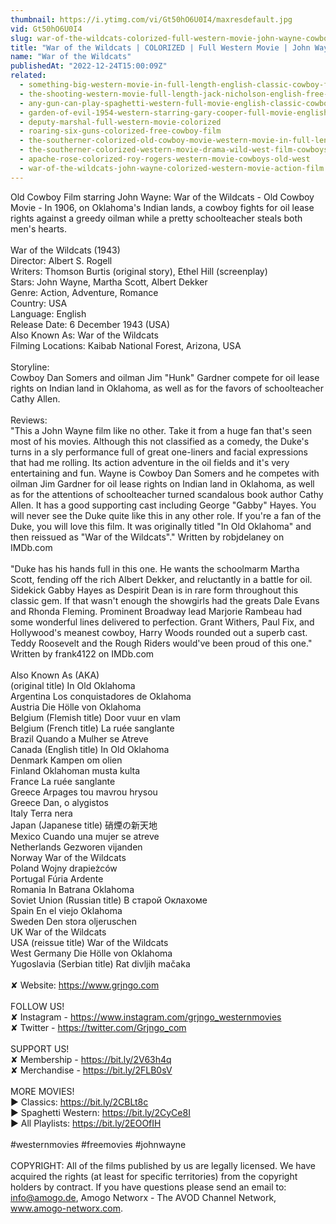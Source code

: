 ```yaml
---
thumbnail: https://i.ytimg.com/vi/Gt50hO6U0I4/maxresdefault.jpg
vid: Gt50hO6U0I4
slug: war-of-the-wildcats-colorized-full-western-movie-john-wayne-cowboys
title: "War of the Wildcats | COLORIZED | Full Western Movie | John Wayne | Cowboys"
name: "War of the Wildcats"
publishedAt: "2022-12-24T15:00:09Z"
related:
  - something-big-western-movie-in-full-length-english-classic-cowboy-film-free-full-westerns
  - the-shooting-western-movie-full-length-jack-nicholson-english-free-full-westerns
  - any-gun-can-play-spaghetti-western-full-movie-english-classic-cowboy-film-free-full-westerns
  - garden-of-evil-1954-western-starring-gary-cooper-full-movie-english-full-free-western-movies
  - deputy-marshal-full-western-movie-colorized
  - roaring-six-guns-colorized-free-cowboy-film
  - the-southerner-colorized-old-cowboy-movie-western-movie-in-full-length
  - the-southerner-colorized-western-movie-drama-wild-west-film-cowboys
  - apache-rose-colorized-roy-rogers-western-movie-cowboys-old-west
  - war-of-the-wildcats-john-wayne-colorized-western-movie-action-film
---
```


Old Cowboy Film starring John Wayne: War of the Wildcats - Old Cowboy Movie - In 1906, on Oklahoma's Indian lands, a cowboy fights for oil lease rights against a greedy oilman while a pretty schoolteacher steals both men's hearts.<br />
<br />
War of the Wildcats (1943)<br />
Director: Albert S. Rogell<br />
Writers: Thomson Burtis (original story), Ethel Hill (screenplay)<br />
Stars: John Wayne, Martha Scott, Albert Dekker<br />
Genre: Action, Adventure, Romance <br />
Country: USA<br />
Language: English<br />
Release Date: 6 December 1943 (USA)<br />
Also Known As: War of the Wildcats <br />
Filming Locations: Kaibab National Forest, Arizona, USA<br />
<br />
Storyline:<br />
Cowboy Dan Somers and oilman Jim "Hunk" Gardner compete for oil lease rights on Indian land in Oklahoma, as well as for the favors of schoolteacher Cathy Allen.<br />
<br />
Reviews:<br />
"This a John Wayne film like no other. Take it from a huge fan that's seen most of his movies. Although this not classified as a comedy, the Duke's turns in a sly performance full of great one-liners and facial expressions that had me rolling. Its action adventure in the oil fields and it's very entertaining and fun. Wayne is Cowboy Dan Somers and he competes with oilman Jim Gardner for oil lease rights on Indian land in Oklahoma, as well as for the attentions of schoolteacher turned scandalous book author Cathy Allen. It has a good supporting cast including George "Gabby" Hayes. You will never see the Duke quite like this in any other role. If you're a fan of the Duke, you will love this film. It was originally titled "In Old Oklahoma" and then reissued as "War of the Wildcats"." Written by robjdelaney on IMDb.com <br />
<br />
"Duke has his hands full in this one. He wants the schoolmarm Martha Scott, fending off the rich Albert Dekker, and reluctantly in a battle for oil. Sidekick Gabby Hayes as Despirit Dean is in rare form throughout this classic gem. If that wasn't enough the showgirls had the greats Dale Evans and Rhonda Fleming. Prominent Broadway lead Marjorie Rambeau had some wonderful lines delivered to perfection. Grant Withers, Paul Fix, and Hollywood's meanest cowboy, Harry Woods rounded out a superb cast. Teddy Roosevelt and the Rough Riders would've been proud of this one." Written by frank4122 on IMDb.com<br />
<br />
Also Known As (AKA)<br />
(original title) In Old Oklahoma<br />
Argentina Los conquistadores de Oklahoma<br />
Austria Die Hölle von Oklahoma<br />
Belgium (Flemish title) Door vuur en vlam<br />
Belgium (French title) La ruée sanglante<br />
Brazil Quando a Mulher se Atreve<br />
Canada (English title) In Old Oklahoma<br />
Denmark Kampen om olien<br />
Finland Oklahoman musta kulta<br />
France La ruée sanglante<br />
Greece Arpages tou mavrou hrysou<br />
Greece Dan, o alygistos<br />
Italy Terra nera<br />
Japan (Japanese title) 硝煙の新天地<br />
Mexico Cuando una mujer se atreve<br />
Netherlands Gezworen vijanden<br />
Norway War of the Wildcats<br />
Poland Wojny drapieżców<br />
Portugal Fúria Ardente<br />
Romania In Batrana Oklahoma<br />
Soviet Union (Russian title) В старой Оклахоме<br />
Spain En el viejo Oklahoma<br />
Sweden Den stora oljeruschen<br />
UK War of the Wildcats<br />
USA (reissue title) War of the Wildcats<br />
West Germany Die Hölle von Oklahoma<br />
Yugoslavia (Serbian title) Rat divljih mačaka <br />
<br />
✘ Website: https://www.grjngo.com<br />
<br />
FOLLOW US!<br />
✘ Instagram - https://www.instagram.com/grjngo_westernmovies<br />
✘ Twitter - https://twitter.com/Grjngo_com<br />
<br />
SUPPORT US!<br />
✘ Membership - https://bit.ly/2V63h4q<br />
✘ Merchandise - https://bit.ly/2FLB0sV<br />
<br />
MORE MOVIES! <br />
► Classics: https://bit.ly/2CBLt8c <br />
► Spaghetti Western: https://bit.ly/2CyCe8I <br />
► All Playlists: https://bit.ly/2EOOfIH <br />
<br />
#westernmovies #freemovies #johnwayne<br />
<br />
COPYRIGHT: All of the films published by us are legally licensed. We have acquired the rights (at least for specific territories) from the copyright holders by contract. If you have questions please send an email to: info@amogo.de, Amogo Networx - The AVOD Channel Network, www.amogo-networx.com.